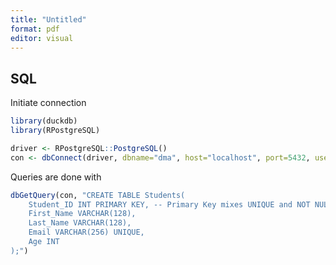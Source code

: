 ```yaml
---
title: "Untitled"
format: pdf
editor: visual
---
```


## SQL

Initiate connection

```r
library(duckdb)
library(RPostgreSQL)

driver <- RPostgreSQL::PostgreSQL()
con <- dbConnect(driver, dbname="dma", host="localhost", port=5432, user="dmauser", password="tED9Zf@skCmPKkP42_rK")
```

Queries are done with

```r
dbGetQuery(con, "CREATE TABLE Students(
    Student_ID INT PRIMARY KEY, -- Primary Key mixes UNIQUE and NOT NULL
    First_Name VARCHAR(128),
    Last_Name VARCHAR(128),
    Email VARCHAR(256) UNIQUE,
    Age INT
);")
```
